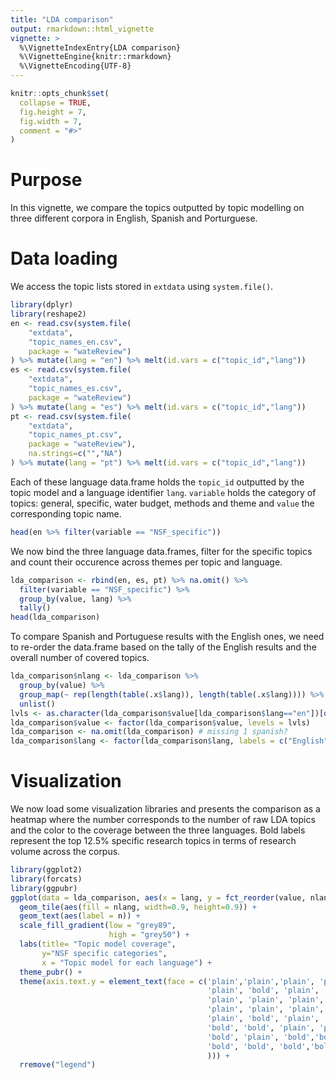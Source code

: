 ```yaml
---
title: "LDA comparison"
output: rmarkdown::html_vignette
vignette: >
  %\VignetteIndexEntry{LDA comparison}
  %\VignetteEngine{knitr::rmarkdown}
  %\VignetteEncoding{UTF-8}
---
```


```r
knitr::opts_chunk$set(
  collapse = TRUE,
  fig.height = 7,
  fig.width = 7, 
  comment = "#>"
)
```

# Purpose

In this vignette, we compare the topics outputted by topic modelling on three different corpora in English, Spanish and Porturguese.

# Data loading

We access the topic lists stored in `extdata` using `system.file()`.

```r
library(dplyr)
library(reshape2)
en <- read.csv(system.file(
    "extdata",
    "topic_names_en.csv",
    package = "wateReview")
) %>% mutate(lang = "en") %>% melt(id.vars = c("topic_id","lang"))
es <- read.csv(system.file(
    "extdata",
    "topic_names_es.csv",
    package = "wateReview")
) %>% mutate(lang = "es") %>% melt(id.vars = c("topic_id","lang"))
pt <- read.csv(system.file(
    "extdata",
    "topic_names_pt.csv",
    package = "wateReview"),
    na.strings=c("","NA")
) %>% mutate(lang = "pt") %>% melt(id.vars = c("topic_id","lang"))
```

Each of these language data.frame holds the `topic_id` outputted by the topic model and a language identifier `lang`.
`variable` holds the category of topics: general, specific, water budget, methods and theme and `value` the corresponding topic name.

```r
head(en %>% filter(variable == "NSF_specific"))
```

We now bind the three language data.frames, filter for the specific topics and count their occurence across themes per topic and language.

```r
lda_comparison <- rbind(en, es, pt) %>% na.omit() %>%
  filter(variable == "NSF_specific") %>%
  group_by(value, lang) %>%
  tally()
head(lda_comparison)
```


To compare Spanish and Portuguese results with the English ones, we need to re-order the data.frame based on the tally of the English results and the overall number of covered topics.

```r
lda_comparison$nlang <- lda_comparison %>% 
  group_by(value) %>% 
  group_map(~ rep(length(table(.x$lang)), length(table(.x$lang)))) %>% 
  unlist()
lvls <- as.character(lda_comparison$value[lda_comparison$lang=="en"])[order(lda_comparison$n[lda_comparison$lang=="en"])]
lda_comparison$value <- factor(lda_comparison$value, levels = lvls)
lda_comparison <- na.omit(lda_comparison) # missing 1 spanish?
lda_comparison$lang <- factor(lda_comparison$lang, labels = c("English", "Spanish", "Portuguese"))
```

# Visualization

We now load some visualization libraries and presents the comparison as a heatmap where the number corresponds to the number of raw LDA topics and the color to the coverage between the three languages.
Bold labels represent the top 12.5% specific research topics in terms of research volume across the corpus.


```r
library(ggplot2)
library(forcats)
library(ggpubr)
ggplot(data = lda_comparison, aes(x = lang, y = fct_reorder(value, nlang))) +
  geom_tile(aes(fill = nlang, width=0.9, height=0.9)) +
  geom_text(aes(label = n)) +
  scale_fill_gradient(low = "grey89",
                      high = "grey50") +
  labs(title= "Topic model coverage",
       y="NSF specific categories",
       x = "Topic model for each language") +
  theme_pubr() +  
  theme(axis.text.y = element_text(face = c('plain','plain','plain', 'plain', 'plain', 'plain', 'plain',
                                            'plain', 'bold', 'plain', 'plain', 'plain',
                                            'plain', 'plain', 'plain', 'bold', 'plain',
                                            'plain', 'plain', 'plain', 'plain', 'plain',
                                            'plain', 'bold', 'plain', 'plain', 'bold',
                                            'bold', 'bold', 'plain', 'plain', 'bold', 
                                            'bold', 'plain', 'bold','bold', 'bold', # 6-10
                                            'bold', 'bold', 'bold','bold','bold' # 1-5
                                            ))) +
  rremove("legend")
```